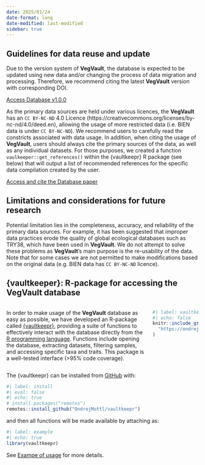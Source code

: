 ```yaml
---
date: 2025/01/24
date-format: long
date-modified: last-modified
sidebar: true
---
```


## Guidelines for data reuse and update

Due to the version system of **VegVault**, the database is expected to be updated using new data and/or changing the process of data migration and processing. Therefore, we recommend citing the latest **VegVault** version with corresponding DOI. 

[Access Database v1.0.0 ](https://doi.org/10.48700/datst.m7ky4-4de51){.btn} 

As the primary data sources are held under various licences, the **VegVault** has an `CC BY-NC-ND` 4.0 Licence (https://creativecommons.org/licenses/by-nc-nd/4.0/deed.en), allowing the usage of more restricted data (i.e. BIEN data is under `CC BY-NC-ND`). We recommend users to carefully read the constricts associated with data usage. In addition, when citing the usage of **VegVault**, users should always cite the primary sources of the data, as well as any individual datasets. For those purposes, we created a function `vaulkeeper::get_references()` within the {vaultkeepr} R package (see below) that will output a list of recommended references for the specific data compilation created by the user.

[Access and cite the Database paper](/website/materials.qmd){.btn}

## Limitations and considerations for future research

Potential limitation lies in the completeness, accuracy, and reliability of the primary data sources. For example, it has been suggested that improper data practices erode the quality of global ecological databases such as TRY38, which have been used in **VegVault**. We do not attempt to solve these problems as **VegVault**'s main purpose is the re-usability of the data. Note that for some cases we are not permitted to make modifications based on the original data (e.g. BIEN data has `CC BY-NC-ND` licence).

## {vaultkeeper}: R-package for accessing the **VegVault** database    

:::: {.columns}
::: {.column width="75%"}
In order to make usage of the **VegVault** database as easy as possible, we have developed an R-package called [{vaultkeepr}](https://bit.ly/vaultkeepr), providing a suite of functions to effectively interact with the database directly from the [R programming language](https://en.wikipedia.org/wiki/R_(programming_language)). Functions include opening the database, extracting datasets, filtering samples, and accessing specific taxa and traits. This package is a well-tested interface (>95% code coverage).
:::

::: {.column width="25%"}
```r
#| label: vaultkeepr-logo
#| echo: false
knitr::include_graphics(
  "https://ondrejmottl.github.io/vaultkeepr/reference/figures/vaultkeeper_logo.png"
)
```
:::

::::

The {vaultkeepr} can be installed from [GitHub](https://github.com/) with:

```r
#| label: install
#| eval: false
#| echo: true
# install.packages("remotes")
remotes::install_github("OndrejMottl/vaultkeepr")
```

and then all functions will be made available by attaching as: 

```r
#| label: example
#| echo: true
library(vaultkeepr)
```

See [Exampe of usage](/website/database_examples.qmd) for more details.